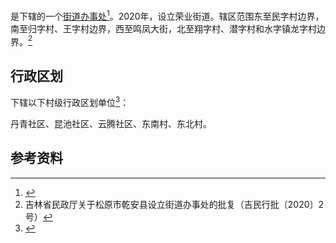 {{中国乡级行政区|22/07/23/001/000
| 总面积 = 6.44平方公里
| 总人口 = 3.03万人
| 总人口年份 = 2020
| 政府驻地 = 原乾安镇政府（安定大路2789号）
}}

'''{{PAGENAMEBASE}}'''是{{PRC admin/fullname|22/07/23/001/000|3}}下辖的一个[[街道办事处|街道办事处]]<ref>{{PRC admin/ref sgc|{{PRC admin/parent|22/07/23/001/000}}}}</ref>。2020年，设立荣业街道。辖区范围东至民字村边界，南至归字村、王字村边界，西至鸣凤大街，北至翔字村、潜字村和水字镇龙字村边界。<ref>吉林省民政厅关于松原市乾安县设立街道办事处的批复（吉民行批〔2020〕2号）</ref>

== 行政区划 ==
{{PAGENAMEBASE}}下辖以下村级行政区划单位<ref>{{PRC admin/ref sgc|22/07/23/001/000}}</ref>：

丹青社区、昆池社区、云腾社区、东南村、东北村。

== 参考资料 ==
{{reflist}}

{{PRC admin/navcat|22/07/23/001/000}}